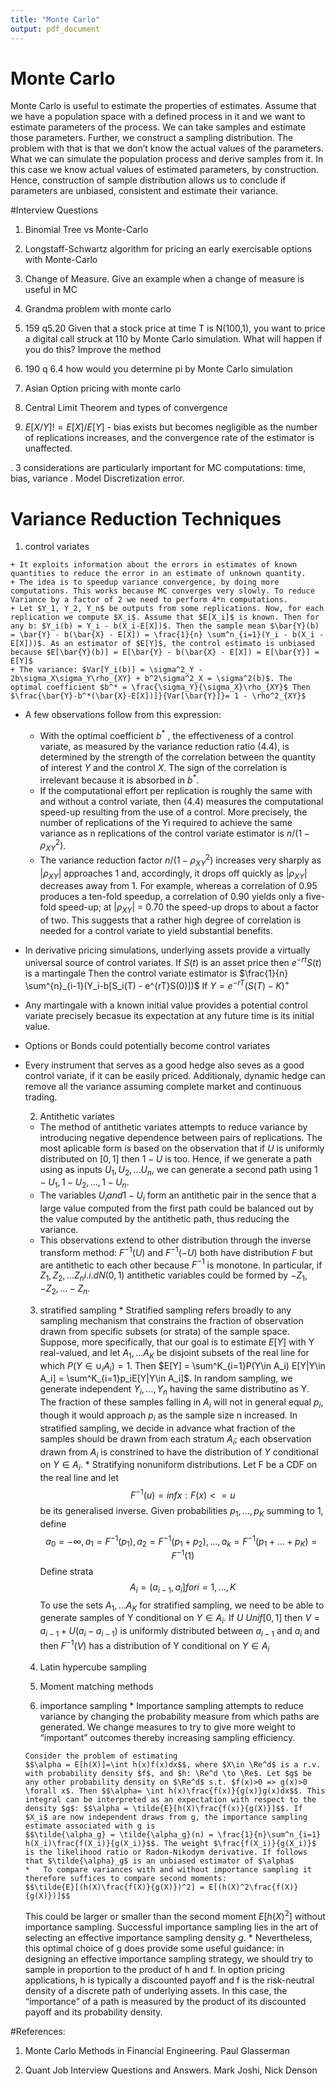 ```yaml
---
title: "Monte Carlo"
output: pdf_document
---
```


# Monte Carlo
Monte Carlo is useful to estimate the properties of estimates. Assume that we have a population space with a defined process in it and we want to estimate parameters of the process. We can take samples and estimate those parameters. Further, we construct a sampling distribution. The problem with that is that we don't know the actual values of the parameters. What we can simulate the population process and derive samples from it. In this case we know actual values of estimated parameters, by construction. Hence, construction of sample distribution allows us to conclude if parameters are unbiased, consistent and estimate their variance.

#Interview Questions

1.	Binomial Tree vs Monte-Carlo
2.	Longstaff-Schwartz algorithm for pricing an early exercisable options with Monte-Carlo
3.	Change of Measure. Give an example when a change of measure is useful in MC
4.	Grandma problem with monte carlo
5.	159 q5.20 Given that a stock price at time T is N(100,1), you want to price a digital call struck at 110 by Monte Carlo simulation. What will happen if you do this? Improve the method
6.	190 q 6.4 how would you determine pi by Monte Carlo simulation

1.	Asian Option pricing with monte carlo
2.	Central Limit Theorem and types of convergence
3.	$E[X/Y]!=E[X]/E[Y]$  - bias exists but becomes negligible as the number of replications increases, and the convergence rate of the estimator is unaffected.


.	3 considerations are particularly important for MC computations: time, bias, variance
.	Model Discretization error. 

# Variance Reduction Techniques

  1. control variates
  
    + It exploits information about the errors in estimates of known quantities to reduce the error in an estimate of unknown quantity. 
    + The idea is to speedup variance convergence, by doing more computations. This works because MC converges very slowly. To reduce Variance by a factor of 2 we need to perform 4*n computations. 
    + Let $Y_1, Y_2, Y_n$ be outputs from some replications. Now, for each replication we compute $X_i$. Assume that $E[X_i]$ is known. Then for any b: $Y_i(b) = Y_i - b(X_i-E[X])$. Then the sample mean $\bar{Y}(b) = \bar{Y} - b(\bar{X} - E[X]) = \frac{1}{n} \sum^n_{i=1}(Y_i - b(X_i - E[X]))$. As an estimator of $E[Y]$, the control estimato is unbiased because $E[\bar{Y}(b)] = E[\bar{Y} - b(\bar{X} - E[X]) = E[\bar{Y}] = E[Y]$
    + The variance: $Var[Y_i(b)] = \sigma^2_Y - 2b\sigma_X\sigma_Y\rho_{XY} + b^2\sigma^2_X = \sigma^2(b)$. The optimal coefficient $b^* = \frac{\sigma_Y}{\sigma_X}\rho_{XY}$ Then $\frac{\bar{Y}-b^*(\bar{X}-E[X])]}{Var[\bar{Y}]}= 1 - \rho^2_{XY}$
    
* A few observations follow from this expression:
     +  With the optimal coefficient $b^*$  , the effectiveness of a control variate, as measured by the variance reduction ratio (4.4), is determined by the strength of the correlation between the quantity of interest $Y$ and the control $X$. The sign of the correlation is irrelevant because it is absorbed in
$b^*$.
    + If the computational effort per replication is roughly the same with and without a control variate, then (4.4) measures the computational speed-up resulting from the use of a control. More precisely, the number of replications of the Yi required to achieve the same variance as n replications of the control variate estimator is $n/(1 - \rho^2_{XY})$.
    + The variance reduction factor $n/(1 - \rho^2_{XY})$ increases very sharply as $|\rho_{XY}|$ approaches 1 and, accordingly, it drops off quickly as $|\rho_{XY}|$ decreases away from 1. For example, whereas a correlation of 0.95 produces a ten-fold speedup, a correlation of 0.90 yields only a five-fold speed-up; at $|\rho_{XY}|$ = 0.70 the speed-up drops to about a factor of two. This suggests that a rather high degree of correlation is needed for a control variate to yield substantial benefits.

* In derivative pricing simulations, underlying assets provide a virtually universal source of control variates. If $S(t)$ is an asset price then $e^{-rt}S(t)$ is a martingale
Then the control variate estimator is $\frac{1}{n} \sum^{n}_{i-1}(Y_i-b[S_i(T) - e^{rT}S(0)])$
If $Y= e^{-rT}(S(T)-K)^+$
* Any martingale with a known initial value provides a potential control variate precisely becasue its expectation at any future time is its initial value.
* Options or Bonds could potentially become control variates
* Every instrument that serves as a good hedge also seves as a good control variate, if it can be easily priced. Additionaly, dynamic hedge can remove all the variance assuming complete market and continuous trading.
 
 
 
  2. Antithetic variates
   *  The method of antithetic variates attempts to reduce variance by introducing negative dependence between pairs of replications. The most aplicable form is based on the observation that if $U$ is uniformly distributed on $[0,1]$ then $1-U$ is too. Hence, if we generate a path using as inputs $U_1, U_2, ... U_n$, we can generate a second path using $1-U_1, 1-U_2,..., 1-U_n$.
   *  The variables $U_i and 1-U_i$ form an antithetic pair in the sence that a large value computed from the first path could be balanced out by the value computed by the antithetic path, thus reducing the variance. 
   *  This observations extend to other distribution through the inverse transform method: $F^{-1}(U)$ and $F^{-1}(-U)$ both have distribution $F$ but are antithetic to each other because $F^{-1}$ is monotone. In particular, if $Z_1, Z_2, ... Z_n i.i.d N(0,1)$ antithetic variables could be formed by  $-Z_1, -Z_2, ... -Z_n$. 
  3.	stratified sampling
      * Stratified sampling refers broadly to any sampling mechanism that constrains the fraction of observation drawn from specific subsets (or strata) of the sample space. Suppose, more specifically, that our goal is to estimate $E[Y]$ with Y real-valued, and let $A_1, ... A_K$ be disjoint subsets of the real line for which $P(Y \in \cup_iA_i)=1$. Then $E[Y] = \sum^K_{i=1}P(Y\in A_i) E[Y|Y\in A_i] = \sum^K_{i=1}p_iE[Y|Y\in A_i]$. In random sampling, we generate  independent $Y_i,..., Y_n$ having the same distributino as Y. The fraction of these samples falling in $A_i$ will not in general equal $p_i$, though it would approach $p_i$ as the sample size n increased. In stratified sampling, we decide in advance what fraction of the samples should be drawn from each stratum $A_i$; each observation drawn from $A_i$ is constrined to have the distribution of $Y$ conditional on $Y\in A_i$.
      * Stratifying nonuniform distributions.
        Let F be a CDF on the real line and let $$F^{-1}(u) = inf{x: F(x) <= u}$$ be its generalised inverse. Given probabilities $p_1,...,p_K$ summing to 1, define 
        $$a_0=-\infty, a_1 = F^{-1}(p_1), a_2 = F^{-1}(p_1+p_2), ..., a_k = F^{-1}(p_1+...+p_K)=F^{-1} (1)$$
        Define strata
        $$A_i=(a_{i-1},a_i] for i = 1,...,K$$
  To use the sets $A_1,...A_K$ for stratified sampling, we need to be able to generate samples of Y conditional on $Y \in A_i$. If $U~ Unif[0,1]$ then $V= a_{i-1} + U(a_i-a_{i-1})$ is uniformly distributed between $a_{i-1}$ and $a_i$ and then $F^{-1}(V)$ has a distribution of Y conditional on $Y\in A_i$
      
  4. Latin hypercube sampling
  5.	Moment matching methods
  6.	importance sampling
      * Importance sampling attempts to reduce variance by changing the probability measure from which paths are generated. We change measures to try to give more weight to "important" outcomes thereby increasing sampling efficiency. 
      
      Consider the problem of estimating 
      $$\alpha = E[h(X)]=\int h(x)f(x)dx$$, where $X\in \Re^d$ is a r.v. with probability density $f$, and $h: \Re^d \to \Re$. Let $g$ be any other probability density on $\Re^d$ s.t. $f(x)>0 => g(x)>0 \forall x$. Then $$\alpha= \int h(x)\frac{f(x)}{g(x)}g(x)dx$$. This integral can be interpreted as an expectation with respect to the density $g$: $$\alpha = \tilde{E}[h(X)\frac{f(x)}{g(X)}]$$. If $X_i$ are now independent draws from g, the importance sampling estimate associated with g is 
      $$\tilde{\alpha_g} = \tilde{\alpha_g}(n) = \frac{1}{n}\sum^n_{i=1} h(X_i)\frac{f(X_i)}{g(X_i)}$$. The weight $\frac{f(X_i)}{g(X_i)}$ is the likelihood ratio or Radon-Nikodym derivative. If follows that $\tilde{\alpha}_g$ is an unbiased estimator of $\alpha$
      *   To compare variances with and without importance sampling it therefore suffices to compare second moments:
      $$\tilde{E}[(h(X)\frac{f(X)}{g(X)})^2] = E[(h(X)^2\frac{f(X)}{g(X)})]$$
This could be larger or smaller than the second moment $E[h(X)^2]$ without importance sampling. Successful importance sampling lies in the art of selecting an effective importance sampling density $g$.
      *   Nevertheless, this optimal choice of g does provide some useful guidance: in designing an effective importance sampling strategy, we should try to sample in proportion to the product of h and f. In option pricing applications, h is typically a discounted payoff and f is the risk-neutral density of a discrete path of underlying assets. In this case, the "importance" of a path is measured by the product of its discounted payoff and its probability density.


#References:

1. Monte Carlo Methods in Financial Engineering. Paul Glasserman

2. Quant Job Interview Questions and Answers. Mark Joshi, Nick Denson
